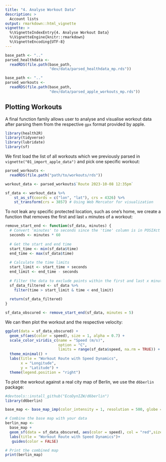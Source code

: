 ```yaml
---
title: "4. Analyse Workout Data"
description: >
  Account lists
output: rmarkdown::html_vignette
vignette: >
  %\VignetteIndexEntry{4. Analyse Workout Data}
  %\VignetteEngine{knitr::rmarkdown}
  %\VignetteEncoding{UTF-8}
---
```


```r
base_path <- ".."
parsed_healthdata <- 
  readRDS(file.path(base_path,
                    "dev/data/parsed_healthdata_mp.rds"))

base_path <- ".."
parsed_workouts <- 
  readRDS(file.path(base_path,
                    "dev/data/parsed_apple_workouts_mp.rds"))
```

## Plotting Workouts 

A final function family allows user to analyse and visualise workout data after parsing them from the respective `gpx` format provided by apple. 

```r
library(health2R)
library(tidyverse)
library(lubridate)
library(sf)
```

We first load the list of all workouts which we previously parsed in `vignette("01_import_apple_data")` and pick one specific workout:

```r
parsed_workouts <- 
  readRDS(file.path("path/to/workouts/rds"))
```

```r
workout_data <- parsed_workouts$`Route 2023-10-08 12:35pm`

sf_data <- workout_data %>%
    st_as_sf(coords = c("lon", "lat"), crs = 4326) %>%
    st_transform(crs = 3857) # Using Web Mercator for visualization
```

To not leak any specific protected location, such as one's home, we create a function that removes the first and last `x` minutes of a workout: 

```r
remove_start_end <- function(sf_data, minutes) {
  # Convert 'minutes' to seconds since the 'time' column is in POSIXct
  seconds <- minutes * 60
  
  # Get the start and end time
  start_time <- min(sf_data$time)
  end_time <- max(sf_data$time)
  
  # Calculate the time limits
  start_limit <- start_time + seconds
  end_limit <- end_time - seconds
  
  # Filter the data to exclude points within the first and last x minutes
  sf_data_filtered <- sf_data %>%
    filter(time > start_limit & time < end_limit)
  
  return(sf_data_filtered)
}
```

```r
sf_data_obscured <- remove_start_end(sf_data, minutes = 5)

```

We can then plot the workout and the respective velocity:

```r
ggplot(data = sf_data_obscured) +
  geom_sf(aes(color = speed), size = 1, alpha = 0.7) + 
  scale_color_viridis_c(name = "Speed (m/s)", 
                        option = "C", 
                        limits = range(sf_data$speed, na.rm = TRUE)) +
  theme_minimal() +
  labs(title = "Workout Route with Speed Dynamics",
       x = "Longitude",
       y = "Latitude") +
  theme(legend.position = "right")
```

To plot the workout against a real city map of Berlin, we use the `d6berlin` package: 

```r
#devtools::install_github("EcoDynIZW/d6berlin")
library(d6berlin)
```

```r
base_map <- base_map_imp(color_intensity = 1, resolution = 500, globe = TRUE)

# Combine the base map with your data
berlin_map <- 
  base_map +
  geom_sf(data = sf_data_obscured, aes(color = speed), col = "red",size = 1, alpha = 0.7) +
  labs(title = "Workout Route with Speed Dynamics")+
   guides(color = FALSE)

# Print the combined map
print(berlin_map)
```
